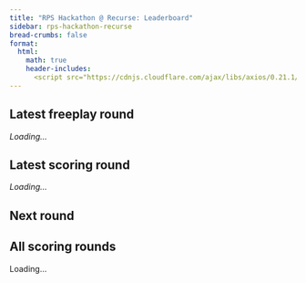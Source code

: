 ```yaml
---
title: "RPS Hackathon @ Recurse: Leaderboard"
sidebar: rps-hackathon-recurse
bread-crumbs: false
format:
  html:
    math: true
    header-includes:
      <script src="https://cdnjs.cloudflare.com/ajax/libs/axios/0.21.1/axios.min.js"></script>
---
```


<style>
    table {
        border-collapse: collapse;
        margin-top: 20px;
    }
    th, td {
        border: 1px solid #ddd;
        padding: 2px;
        text-align: center;
        white-space: nowrap;
        overflow: hidden;
        text-overflow: ellipsis;
    }
    th {
        background-color: #f1f1f1;
        height: 13.7em;
        white-space: nowrap;
        padding: 8px;
        vertical-align: bottom;
    }
    th > div {
        writing-mode: vertical-lr;
        transform: rotate(180deg);
        height: 100%;
        width: 100%;
        text-align: left;
        padding: 0 3px;
    }
    .half-row-gap {
        height: 10px;
        background-color: #f9f9f9;
    }
    .half-column-gap {
        width: 10px;
        background-color: #f9f9f9;
    }
    .score-cell {
        color: black;
        text-shadow: 1px 1px 1px rgba(255,255,255,0.5);
    }
    .ebot {
        display: none;
    }
    #last-scoring-round-info,
    #last-freeplay-round-info {
        margin-bottom: 20px;
        font-style: italic;
        width: 58em;
    }
    
    .collapsible-section {
        margin-bottom: 10px;
        border: 1px solid #ddd;
        border-radius: 4px;
        overflow-x: auto; /* Allow horizontal scrolling if needed */
    }

    .collapsible-title {
        background-color: #f1f1f1;
        padding: 10px;
        cursor: pointer;
        display: flex;
        align-items: center;
    }

    .collapsible-content {
        padding: 10px;
        min-width: fit-content; /* Ensure content expands to fit the table */
    }

    .toggle-btn, .control-btn {
        background-color: #999999; /* Neutral medium grey */
        color: white;
        border: none;
        padding: 5px 10px;
        text-align: center;
        text-decoration: none;
        display: inline-block;
        font-size: 14px;
        margin-right: 10px;
        cursor: pointer;
        border-radius: 4px;
        transition: background-color 0.3s;
    }

    .toggle-btn:hover, .control-btn:hover {
        background-color: #666666; /* Slightly darker on hover */
    }

    #all-scoring-rounds {
        overflow-x: auto; /* Allow horizontal scrolling for the entire container if needed */
        width: 58em;
    }

    #expand-all, #collapse-all {
        margin-bottom: 10px;
    }
</style>

<h2>Latest freeplay round</h2>

<div id="last-freeplay-round-info">Loading...</div>
<div id="last-freeplay-round-table-container"></div>

<h2>Latest scoring round</h2>

<div id="last-scoring-round-info">Loading...</div>
<div id="last-scoring-round-table-container"></div>

<h2>Next round</h2>
<em><span id="next-round-name"></span></em>

<h2>All scoring rounds</h2>

<div id="all-scoring-rounds">Loading...</div>

<script>
    const NON_EBOT_EXCEPTIONS = ['Di10n', 'Elijer', 'Crazytieguy'];

    async function fetchLeaderboardTestingData() {
        try {
            const response = await axios.get('https://staff-dev1.poker.camp:8443/leaderboard-rps-hackathon-20240917/latest');
            return response.data;
        } catch (error) {
            console.error('Error fetching data:', error);
            return null;
        }
    }

    async function fetchLeaderboardScoringData() {
        try {
            const response = await axios.get('https://staff-dev1.poker.camp:8443/leaderboard-rps-hackathon-20240917/scoring');
            return response.data;
        } catch (error) {
            console.error('Error fetching data:', error);
            return null;
        }
    }

    function getColorForValue(value) {
        const normalizedValue = (value + 100) / 200; // Normalize to 0-1
        if (normalizedValue < 0.5) {
            // Red to White
            const intensity = Math.round(255 * (normalizedValue * 2));
            return `rgb(255, ${intensity}, ${intensity})`;
        } else {
            // White to Green
            const intensity = Math.round(255 * ((1 - normalizedValue) * 2));
            return `rgb(${intensity}, 255, ${intensity})`;
        }
    }

    function formatNumber(value) {
        return value > 0 ? `+${value.toFixed(2)}` : value.toFixed(2);
    }

    function isEBot(name) {
        return /^\d-/.test(name) && !NON_EBOT_EXCEPTIONS.includes(name);
    }

    function formatDate(dateString) {
        const date = new Date(dateString);
        return date.toLocaleString();
    }
    
    // Function to format date, dropping the date if it's today
    function formatDateMaybe(dateString) {
        const date = new Date(dateString);
        const today = new Date();
        if (date.toDateString() === today.toDateString()) {
            return date.toLocaleTimeString();
        } else {
            return formatDate(dateString);
        }
    }

    function createTournamentInfo(data) {
        const { tournament_id, start_time, end_time, scoring_weight, groups, round_name } = data;
        const username = localStorage.getItem('github_username');
        let userScore = 'N/A';
    
        // Find the user's score
        for (let group of groups) {
            const player = group.players.find(p => p.name === username);
            if (player) {
                userScore = player.mean.toFixed(2);
                break;
            }
        }
    
        return `
            <strong>You: ${userScore}${scoring_weight !== undefined ? ` × weight ${scoring_weight.toFixed(2)}` : ''}</strong> | 
            Tournament #${tournament_id} (<em>${round_name}</em>) | 
            Started: ${formatDateMaybe(start_time)} | 
            Ended: ${formatDateMaybe(end_time)}
        `;
    }

    function calculateTotalScores(allRoundsData) {
        const totalScores = {};
        allRoundsData.forEach(roundData => {
            const weight = roundData.scoring_weight;
            roundData.groups.forEach(group => {
                group.players.forEach(player => {
                    if (!totalScores[player.name]) {
                        totalScores[player.name] = 0;
                    }
                    totalScores[player.name] += player.mean * weight;
                });
            });
        });
        return totalScores;
    }

    function createMatrixTable(data, isLatestRound = false, allRoundsData = null) {
        const players = data.groups.flatMap(group => group.players);
        let nonEBots = players.filter(player => !isEBot(player.name));
        let eBots = players.filter(player => isEBot(player.name));
    
        // Calculate sum of scores against non-eBots for each eBot
        eBots.forEach(eBot => {
            eBot.sumAgainstNonEBots = nonEBots.reduce((sum, nonEBot) => {
                return sum + (eBot.matchups[nonEBot.name] || 0);
            }, 0);
        });
    
        if (isLatestRound && allRoundsData) {
            // Calculate total scores
            const totalScores = calculateTotalScores(allRoundsData);
            players.forEach(player => {
                player.totalScore = totalScores[player.name] || 0;
            });
            // Sort non-eBots by total score descending for the latest round
            nonEBots.sort((a, b) => b.totalScore - a.totalScore);
        } else {
            // Sort non-eBots by round score descending for previous rounds
            nonEBots.sort((a, b) => b.mean - a.mean);
        }
    
        // Sort eBots by sum of scores against non-eBots ascending
        eBots.sort((a, b) => a.sumAgainstNonEBots - b.sumAgainstNonEBots);
    
        const sortedPlayers = [...nonEBots, ...eBots];
        const playerNames = sortedPlayers.map(player => player.name);
    
        let tableHTML = '<table><tr><th>Player</th>';
        if (isLatestRound) {
            tableHTML += '<th>Total Score</th>';
        }
        tableHTML += '<th>Round Score</th><th class="half-column-gap"></th>';
        playerNames.forEach((name, index) => {
            if (index === nonEBots.length) {
                tableHTML += '<th class="half-column-gap"></th>';
            }
            tableHTML += `<th><div>${name}</div></th>`;
        });
        tableHTML += '</tr>';
        
        const username = localStorage.getItem('github_username');
        
        sortedPlayers.forEach((player, index) => {
            const playerClass = player.name.replace(/[^a-zA-Z0-9]/g, '_');
            const ebotClass = isEBot(player.name) ? 'ebot' : '';
            const isUserRow = (player.name === username) || (player.name === username + '[UPDATE]');
            const userRowClass = isUserRow ? 'user-row' : '';
            const userRowStyle = isUserRow ? 'style="font-weight: bold; border: 2px solid #000;"' : '';
            
            tableHTML += `<tr class="${playerClass} ${ebotClass} ${userRowClass}" ${userRowStyle}>`;
            tableHTML += `<td>${player.name}</td>`;
            if (isLatestRound) {
                tableHTML += `<td>${formatNumber(player.totalScore)}</td>`;
            }
            tableHTML += `<td>${formatNumber(player.mean)}${data.scoring_weight === undefined ? "" : " × " + data.scoring_weight}</td>`;
            tableHTML += '<td class="half-column-gap"></td>';
            playerNames.forEach((opponentName, opponentIndex) => {
                if (opponentIndex === nonEBots.length) {
                    tableHTML += '<td class="half-column-gap"></td>';
                }
                const matchupValue = player.matchups[opponentName];
                if (matchupValue !== undefined) {
                    const backgroundColor = getColorForValue(matchupValue);
                    tableHTML += `<td class="score-cell" style="background-color: ${backgroundColor}">${formatNumber(matchupValue)}</td>`;
                } else {
                    tableHTML += '<td>-</td>';
                }
            });
            tableHTML += '</tr>';
        });
    
        tableHTML += '</table>';
        return tableHTML;
    }
    async function initTables() {
        const freeplay_data = await fetchLeaderboardTestingData();
        if (freeplay_data) {
            const tournamentInfoContainer = document.getElementById('last-freeplay-round-info');
            tournamentInfoContainer.innerHTML = createTournamentInfo(freeplay_data);
            const tableContainer = document.getElementById('last-freeplay-round-table-container');
            tableContainer.innerHTML = createMatrixTable(freeplay_data, false);
        }
        
        const data = await fetchLeaderboardScoringData();
        const allRoundsData = data["scoring_rounds"];
        const last_round_data = allRoundsData[0];
        if (last_round_data) {
            const tournamentInfoContainer = document.getElementById('last-scoring-round-info');
            tournamentInfoContainer.innerHTML = createTournamentInfo(last_round_data);
            const tableContainer = document.getElementById('last-scoring-round-table-container');
            tableContainer.innerHTML = createMatrixTable(last_round_data, true, allRoundsData);
        }
        
        const allScoringRoundsContainer = document.getElementById('all-scoring-rounds');
        allScoringRoundsContainer.innerHTML = "";
        
        // Add "Expand All" and "Collapse All" buttons
        const controlButtons = document.createElement('div');
        controlButtons.innerHTML = `
            <button id="expand-all" class="control-btn">Expand All</button>
            <button id="collapse-all" class="control-btn">Collapse All</button>
        `;
        allScoringRoundsContainer.appendChild(controlButtons);
    
        const collapsibleSections = [];
        
        allRoundsData.reduce((index, this_round_data) => {
            if (this_round_data) {
                const collapsibleSection = document.createElement('div');
                collapsibleSection.className = 'collapsible-section';
                
                const titleBar = document.createElement('div');
                titleBar.className = 'collapsible-title';
                titleBar.innerHTML = `
                    <button class="toggle-btn">Expand</button>
                    <span>${createTournamentInfo(this_round_data)}</span>
                `;
                
                const content = document.createElement('div');
                content.className = 'collapsible-content';
                content.style.display = 'none';
                content.innerHTML = createMatrixTable(this_round_data, index === 0, allRoundsData);
                
                collapsibleSection.appendChild(titleBar);
                collapsibleSection.appendChild(content);
                
                allScoringRoundsContainer.appendChild(collapsibleSection);
                
                const toggleBtn = titleBar.querySelector('.toggle-btn');
                toggleBtn.addEventListener('click', () => {
                    content.style.display = content.style.display === 'none' ? 'block' : 'none';
                    toggleBtn.textContent = content.style.display === 'none' ? 'Expand' : 'Collapse';
                });
    
                collapsibleSections.push({ content, toggleBtn });
    
                return index + 1;
            }
            return index;
        }, 1);
    
        // Add functionality to "Expand All" and "Collapse All" buttons
        document.getElementById('expand-all').addEventListener('click', () => {
            collapsibleSections.forEach(section => {
                section.content.style.display = 'block';
                section.toggleBtn.textContent = 'Collapse';
            });
        });
    
        document.getElementById('collapse-all').addEventListener('click', () => {
            collapsibleSections.forEach(section => {
                section.content.style.display = 'none';
                section.toggleBtn.textContent = 'Expand';
            });
        });
        
        if (data["next_round_name"] === null) {
            document.getElementById('next-round-name').innerHTML = `(no more rounds)`;
        } else {
            document.getElementById('next-round-name').innerHTML = `"${data["next_round_name"]}" scored at ${formatDateMaybe(data["next_round_time"])}`;
        }
    }

    initTables();
</script>
